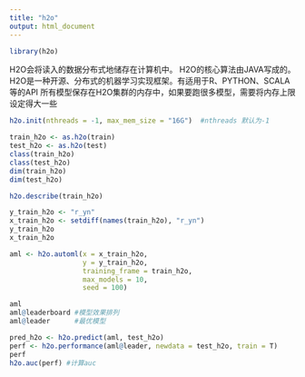 ---
title: "h2o"
output: html_document
---

```{r 载入h2o库}
library(h2o)
```
H2O会将读入的数据分布式地储存在计算机中。
H2O的核心算法由JAVA写成的。
H2O是一种开源、分布式的机器学习实现框架。有适用于R、PYTHON、SCALA等的API
所有模型保存在H2O集群的内存中，如果要跑很多模型，需要将内存上限设定得大一些

```{r 初始化h2o集群}
h2o.init(nthreads = -1, max_mem_size = "16G")  #nthreads 默认为-1
```

```{r 数据转化}
train_h2o <- as.h2o(train)
test_h2o <- as.h2o(test)
class(train_h2o)
class(test_h2o)
dim(train_h2o)
dim(test_h2o)
```

```{r 数据描述}
h2o.describe(train_h2o)
```

```{r 数据划分}
y_train_h2o <- "r_yn"
x_train_h2o <- setdiff(names(train_h2o), "r_yn")
y_train_h2o
x_train_h2o
```


```{r 自动训练模型}
aml <- h2o.automl(x = x_train_h2o, 
                  y = y_train_h2o,
                  training_frame = train_h2o,
                  max_models = 10,
                  seed = 100)
```

```{r 训练结果}
aml
aml@leaderboard #模型效果排列
aml@leader      #最优模型
```

```{r 结果预测}
pred_h2o <- h2o.predict(aml, test_h2o)
perf <- h2o.performance(aml@leader, newdata = test_h2o, train = T)
perf
h2o.auc(perf) #计算auc
```

